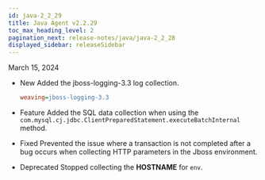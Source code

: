 ```yaml
---
id: java-2_2_29
title: Java Agent v2.2.29
toc_max_heading_level: 2
pagination_next: release-notes/java/java-2_2_28
displayed_sidebar: releaseSidebar
---
```


March 15, 2024

- <Status>New</Status> Added the jboss-logging-3.3 log collection.

  ```ini title='whatap.conf'
  weaving=jboss-logging-3.3
  ```

- <Status>Feature</Status> Added the SQL data collection when using the <code>com.mysql.cj.jdbc.ClientPreparedStatement.executeBatchInternal</code> method.

- <Status>Fixed</Status> Prevented the issue where a transaction is not completed after a bug occurs when collecting HTTP parameters in the Jboss environment.

- <Status>Deprecated</Status> Stopped collecting the <b>HOSTNAME</b> for <code>env</code>.


<DownloadJava ver="2.2.29" />
